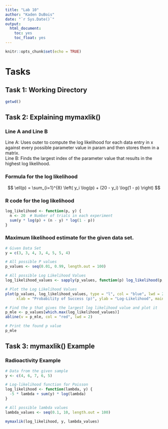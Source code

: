 ```yaml
---
title: "Lab 10"
author: "Kaden DuBois"
date: "`r Sys.Date()`"
output: 
  html_document:
    toc: yes
    toc_float: yes
---
```


```r
knitr::opts_chunk$set(echo = TRUE)
```

# Tasks
## Task 1: Working Directory
```r
getwd()
```

## Task 2: Explaining mymaxlik()
### Line A and Line B
Line A: Uses outer to compute the log likelihood for each data entry in x against every possible parameter value in param and then stores them in a matrix.  
Line B: Finds the largest index of the parameter value that results in the highest log likelihood.  

### Formula for the log likelihood
$$
\ell(p) = \sum_{i=1}^{8} \left( y_i \log(p) + (20 - y_i) \log(1 - p) \right)
$$

### R code for the log likelihood
```r
log_likelihood <- function(p, y) {
  n <- 20  # Number of trials in each experiment
  sum(y * log(p) + (n - y) * log(1 - p))
}
```

### Maximum likelihood estimate for the given data set.
```r
# Given Data Set
y = c(3, 3, 4, 3, 4, 5, 5, 4)

# All possible P values
p_values <- seq(0.01, 0.99, length.out = 100)

# All possible Log Likelihood Values
log_likelihood_values <- sapply(p_values, function(p) log_likelihood(p, y))

# Plot the Log Likelihood Values
plot(p_values, log_likelihood_values, type = "l", col = "blue", lwd = 2,
     xlab = "Probability of Success (p)", ylab = "Log-Likelihood", main = "Log-Likelihood for p")

# Find the p that gives the largest log likelihood value and plot it
p_mle <- p_values[which.max(log_likelihood_values)]
abline(v = p_mle, col = "red", lwd = 2)

# Print the found p value
p_mle
```

## Task 3: mymaxlik() Example
### Radioactivity Example
```r
# Data from the given sample
y <- c(4, 6, 7, 6, 5)

# Log-likelihood function for Poisson
log_likelihood <- function(lambda, y) {
  -5 * lambda + sum(y) * log(lambda)
}

# All possible lambda values
lambda_values <- seq(0.1, 10, length.out = 100)

mymaxlik(log_likelihood, y, lambda_values)
```
